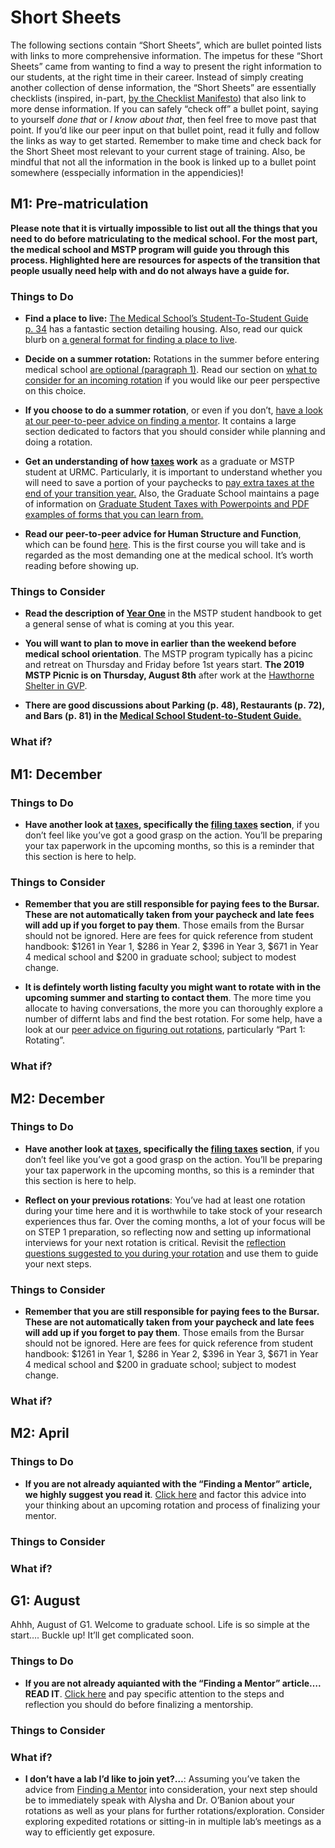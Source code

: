 # Short Sheets {-}

The following sections contain "Short Sheets", which are bullet pointed lists with links to more comprehensive information. The impetus for these "Short Sheets" came from wanting to find a way to present the right information to our students, at the right time in their career. Instead of simply creating another collection of dense information, the "Short Sheets" are essentially checklists (inspired, in-part, [by the Checklist Manifesto](http://atulgawande.com/book/the-checklist-manifesto/)) that also link to more dense information. If you can safely "check off" a bullet point, saying to yourself *done that* or *I know about that*, then feel free to move past that point. If you'd like our peer input on that bullet point, read it fully and follow the links as way to get started. Remember to make time and check back for the Short Sheet most relevant to your current stage of training. Also, be mindful that not all the information in the book is linked up to a bullet point somewhere (esspecially information in the appendicies)!

## M1: Pre-matriculation {-}

**Please note that it is virtually impossible to list out all the things that you need to do before matriculating to the medical school. For the most part, the medical school and MSTP program will guide you through this process. Highlighted here are resources for aspects of the transition that people usually need help with and do not always have a guide for.**

### Things to Do {-}

- **Find a place to live:** [The Medical School’s Student-To-Student  Guide p. 34](https://www.urmc.rochester.edu/MediaLibraries/URMCMedia/education/md/documents/bluebook.pdf) has a fantastic section detailing housing. Also, read our quick blurb on [a general format for finding a place to live](#very-general-guidance-on-finding-a-place-to-live).

- **Decide on a summer rotation:** Rotations in the summer before entering medical school [are optional (paragraph 1)](https://www.urmc.rochester.edu/education/md-phd/students/student-handbook/curriculum/year-one.aspx). Read our section on [what to consider for an incoming rotation](#inc_rot) if you would like our peer perspective on this choice.

- **If you choose to do a summer rotation**, or even if you don't, [have a look at our peer-to-peer advice on finding a mentor](#finding-a-mentor). It contains a large section dedicated to factors that you should consider while planning and doing a rotation.

- **Get an understanding of how [taxes](#taxes) work** as a graduate or MSTP student at URMC. Particularly, it is important to understand whether you will need to save a portion of your paychecks to [pay extra taxes at the end of your transition year.](#the-incoming-hiccup) Also, the Graduate School maintains a page of information on [Graduate Student Taxes with Powerpoints and PDF examples of forms that you can learn from.](https://www.urmc.rochester.edu/education/graduate/current-students/graduate-student-society/tax-information-for-graduate-students.aspx)

- **Read our peer-to-peer advice for Human Structure and Function**, which can be found [here](#hsf). This is the first course you will take and is regarded as the most demanding one at the medical school. It's worth reading before showing up. 

### Things to Consider {-}

- **Read the description of [Year One](https://www.urmc.rochester.edu/education/md-phd/students/student-handbook/curriculum/year-one.aspx)** in the MSTP student handbook to get a general sense of what is coming at you this year.

- **You will want to plan to move in earlier than the weekend before medical school orientation**. The MSTP program typically has a picinc and retreat on Thursday and Friday before 1st years start. **The 2019 MSTP Picnic is on Thursday, August 8th** after work at the [Hawthorne Shelter in GVP](https://www.google.com/maps/place/Hawthorne+Shelter/@43.1165978,-77.6382423,15z/data=!4m5!3m4!1s0x0:0xf7eb90be0d581294!8m2!3d43.1165978!4d-77.6382423).

- **There are good discussions about Parking (p. 48), Restaurants (p. 72), and Bars (p. 81) in the [Medical School Student-to-Student Guide.](https://www.urmc.rochester.edu/MediaLibraries/URMCMedia/education/md/documents/bluebook.pdf)**

### What if? {-}

## M1: December {-}

### Things to Do {-}

- **Have another look at [taxes](#taxes), specifically the [filing taxes](#filing-taxes) section**, if you don't feel like you've got a good grasp on the action. You'll be preparing your tax paperwork in the upcoming months, so this is a reminder that this section is here to help. 


### Things to Consider {-}

- **Remember that you are still responsible for paying fees to the Bursar. These are not automatically taken from your paycheck and late fees will add up if you forget to pay them**. Those emails from the Bursar should not be ignored. Here are fees for quick reference from student handbook: $1261 in Year 1, $286 in Year 2, $396 in Year 3, $671 in Year 4 medical school and $200 in graduate school; subject to modest change.

- **It is defintely worth listing faculty you might want to rotate with in the upcoming summer and starting to contact them**. The more time you allocate to having conversations, the more you can thoroughly explore a number of differnt labs and find the best rotation. For some help, have a look at our [peer advice on figuring out rotations](#finding-a-mentor), particularly "Part 1: Rotating". 


### What if? {-}

## M2: December {-}

### Things to Do {-}

- **Have another look at [taxes](#taxes), specifically the [filing taxes](#filing-taxes) section**, if you don't feel like you've got a good grasp on the action. You'll be preparing your tax paperwork in the upcoming months, so this is a reminder that this section is here to help. 

- **Reflect on your previous rotations**: You've had at least one rotation during your time here and it is worthwhile to take stock of your research experiences thus far. Over the coming months, a lot of your focus will be on STEP 1 preparation, so reflecting now and setting up informational interviews for your next rotation is critical. Revisit the [reflection questions suggested to you during your rotation](#finding-a-mentor) and use them to guide your next steps.

### Things to Consider {-}

- **Remember that you are still responsible for paying fees to the Bursar. These are not automatically taken from your paycheck and late fees will add up if you forget to pay them**. Those emails from the Bursar should not be ignored. Here are fees for quick reference from student handbook: $1261 in Year 1, $286 in Year 2, $396 in Year 3, $671 in Year 4 medical school and $200 in graduate school; subject to modest change.

### What if? {-}

## M2: April {-}

### Things to Do {-}

- **If you are not already aquianted with the "Finding a Mentor" article, we highly suggest you read it**. [Click here](#finding-a-mentor) and factor this advice into your thinking about an upcoming rotation and process of finalizing your mentor.

### Things to Consider {-}
### What if? {-}

## G1: August {-}

Ahhh, August of G1. Welcome to graduate school. Life is so simple at the start.... Buckle up! It'll get complicated soon.  

### Things to Do {-}

- **If you are not already aquianted with the "Finding a Mentor" article.... READ IT**. [Click here](#finding-a-mentor) and pay specific attention to the steps and reflection you should do before finalizing a mentorship.

### Things to Consider {-}

### What if? {-}

- **I don't have a lab I'd like to join yet?...**: Assuming you've taken the advice from [Finding a Mentor](#finding-a-mentor) into consideration, your next step should be to immediately speak with Alysha and Dr. O'Banion about your rotations as well as your plans for further rotations/exploration. Consider exploring expedited rotations or sitting-in in multiple lab's meetings as a way to efficiently get exposure.
